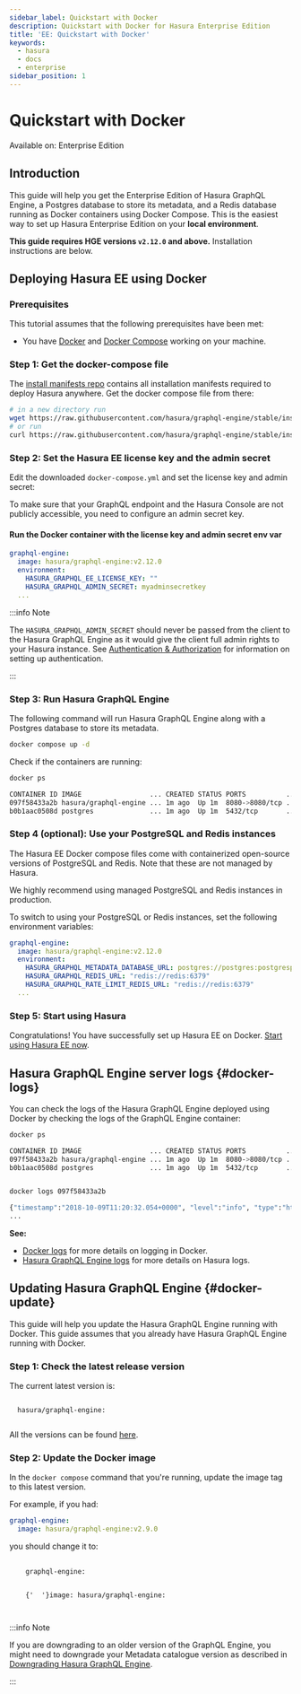 ```yaml
---
sidebar_label: Quickstart with Docker
description: Quickstart with Docker for Hasura Enterprise Edition
title: 'EE: Quickstart with Docker'
keywords:
  - hasura
  - docs
  - enterprise
sidebar_position: 1
---
```



# Quickstart with Docker

<div className="badge badge--primary heading-badge">Available on: Enterprise Edition</div>

## Introduction

This guide will help you get the Enterprise Edition of Hasura GraphQL Engine, a Postgres database to store its metadata,
and a Redis database running as Docker containers using Docker Compose. This is the easiest way to set up Hasura
Enterprise Edition on your **local environment**.

**This guide requires HGE versions `v2.12.0` and above.** Installation instructions are below.

## Deploying Hasura EE using Docker

### Prerequisites

This tutorial assumes that the following prerequisites have been met:

- You have [Docker](https://docs.docker.com/install/) and [Docker Compose](https://docs.docker.com/compose/install/)
  working on your machine.

### Step 1: Get the docker-compose file

The [install manifests repo](https://github.com/hasura/graphql-engine/tree/master/install-manifests) contains all
installation manifests required to deploy Hasura anywhere. Get the docker compose file from there:

```bash
# in a new directory run
wget https://raw.githubusercontent.com/hasura/graphql-engine/stable/install-manifests/enterprise/docker-compose/docker-compose.yaml
# or run
curl https://raw.githubusercontent.com/hasura/graphql-engine/stable/install-manifests/enterprise/docker-compose/docker-compose.yaml -o docker-compose.yml
```

### Step 2: Set the Hasura EE license key and the admin secret

Edit the downloaded `docker-compose.yml` and set the license key and admin secret:

To make sure that your GraphQL endpoint and the Hasura Console are not publicly accessible, you need to configure an
admin secret key.

#### Run the Docker container with the license key and admin secret env var

```yaml {4-5}
graphql-engine:
  image: hasura/graphql-engine:v2.12.0
  environment:
    HASURA_GRAPHQL_EE_LICENSE_KEY: ""
    HASURA_GRAPHQL_ADMIN_SECRET: myadminsecretkey
  ...
```

:::info Note

The `HASURA_GRAPHQL_ADMIN_SECRET` should never be passed from the client to the Hasura GraphQL Engine as it would give
the client full admin rights to your Hasura instance. See [Authentication & Authorization](/auth/index.mdx) for
information on setting up authentication.

:::

### Step 3: Run Hasura GraphQL Engine

The following command will run Hasura GraphQL Engine along with a Postgres database to store its metadata.

```bash
docker compose up -d
```

Check if the containers are running:

```bash
docker ps

CONTAINER ID IMAGE                 ... CREATED STATUS PORTS          ...
097f58433a2b hasura/graphql-engine ... 1m ago  Up 1m  8080->8080/tcp ...
b0b1aac0508d postgres              ... 1m ago  Up 1m  5432/tcp       ...
```

### Step 4 (optional): Use your PostgreSQL and Redis instances

The Hasura EE Docker compose files come with containerized open-source versions of PostgreSQL and Redis. Note that these
are not managed by Hasura.

We highly recommend using managed PostgreSQL and Redis instances in production.

To switch to using your PostgreSQL or Redis instances, set the following environment variables:

```yaml {4-6}
graphql-engine:
  image: hasura/graphql-engine:v2.12.0
  environment:
    HASURA_GRAPHQL_METADATA_DATABASE_URL: postgres://postgres:postgrespassword@postgres:5432/postgres
    HASURA_GRAPHQL_REDIS_URL: "redis://redis:6379"
    HASURA_GRAPHQL_RATE_LIMIT_REDIS_URL: "redis://redis:6379"
  ...
```

### Step 5: Start using Hasura

Congratulations! You have successfully set up Hasura EE on Docker.
[Start using Hasura EE now](/enterprise/getting-started/start-using-hasura-ee.mdx).

## Hasura GraphQL Engine server logs {#docker-logs}

You can check the logs of the Hasura GraphQL Engine deployed using Docker by checking the logs of the GraphQL Engine
container:

```bash
docker ps

CONTAINER ID IMAGE                 ... CREATED STATUS PORTS          ...
097f58433a2b hasura/graphql-engine ... 1m ago  Up 1m  8080->8080/tcp ...
b0b1aac0508d postgres              ... 1m ago  Up 1m  5432/tcp       ...


docker logs 097f58433a2b

{"timestamp":"2018-10-09T11:20:32.054+0000", "level":"info", "type":"http-log", "detail":{"status":200, "query_hash":"01640c6dd131826cff44308111ed40d7fbd1cbed", "http_version":"HTTP/1.1", "query_execution_time":3.0177627e-2, "request_id":null, "url":"/v1/graphql", "user":{"x-hasura-role":"admin"}, "ip":"127.0.0.1", "response_size":209329, "method":"POST", "detail":null}}
...
```

**See:**

- [Docker logs](https://docs.docker.com/config/containers/logging) for more details on logging in Docker.
- [Hasura GraphQL Engine logs](/deployment/logging.mdx) for more details on Hasura logs.

## Updating Hasura GraphQL Engine {#docker-update}

This guide will help you update the Hasura GraphQL Engine running with Docker. This guide assumes that you already have
Hasura GraphQL Engine running with Docker.

### Step 1: Check the latest release version

The current latest version is:

<code>
  hasura/graphql-engine:
  <LatestRelease />
</code>

All the versions can be found [here](https://github.com/hasura/graphql-engine/releases).

### Step 2: Update the Docker image

In the `docker compose` command that you're running, update the image tag to this latest version.

For example, if you had:

```yaml
graphql-engine:
  image: hasura/graphql-engine:v2.9.0
```

you should change it to:

<pre>
  <code>
    graphql-engine:
    <br />
    {'  '}image: hasura/graphql-engine:
    <LatestRelease />
  </code>
</pre>

:::info Note

If you are downgrading to an older version of the GraphQL Engine, you might need to downgrade your Metadata catalogue
version as described in [Downgrading Hasura GraphQL Engine](/deployment/downgrading.mdx).

:::
